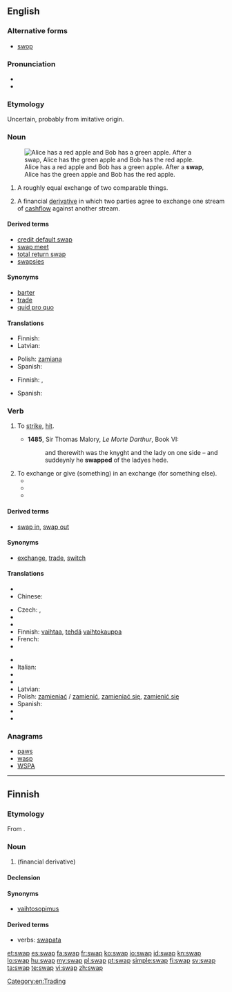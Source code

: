 ==English==
{{wikipedia}}

===Alternative forms===
* [[swop]] {{qualifier|nonstandard}}

===Pronunciation===
* {{audio|en-us-swap.ogg|Audio (US)}}
* {{rhymes|ɒp}}

===Etymology===
Uncertain, probably from imitative origin.

===Noun===
{{en-noun}}
[[File:Swapping apples.svg|thumb|Alice has a red apple and Bob has a green apple. After a '''swap''', Alice has the green apple and Bob has the red apple.]]

# A roughly equal exchange of two comparable things.
# {{finance}} A financial [[derivative]] in which two parties agree to exchange one stream of [[cashflow]] against another stream.

====Derived terms====
* [[credit default swap]]
* [[swap meet]]
* [[total return swap]]
* [[swapsies]]

====Synonyms====
* [[barter]]
* [[trade]]
* [[quid pro quo]]

====Translations====
{{trans-top|equal exchange}}
* Finnish: {{t-|fi|vaihtokauppa}}
* Latvian: {{t-|lv|maiņa|f}}
{{trans-mid}}
* Polish: [[zamiana]] {{f}}
* Spanish: {{t+|es|cambalache|m}}
{{trans-bottom}}

{{trans-top|finance: derivative}}
* Finnish: {{t-|fi|vaihtosopimus}}, {{t+|fi|swap}}
{{trans-mid}}
* Spanish: {{t+|es|permuta|f}}
{{trans-bottom}}

===Verb===
{{en-verb|swap|p|ing}}

# {{obsolete}} To [[strike]], [[hit]].
#* '''1485''', Sir Thomas Malory, ''Le Morte Darthur'', Book VI:
#*: and therewith was the knyght and the lady on one side – and suddeynly he '''swapped''' of the ladyes hede.
# To exchange or give (something) in an exchange (for something else).
#* {{quote-book|title=Religion in the workplace|page=98|author=Michael Wolf|coauthors=Bruce Friedman, Daniel Sutherland|year=1998|passage=In an effort to provide more permanent accommodations, employers may offer employees the opportunity either to '''swap''' jobs with a colleague or to transfer to a new position.}}
#* {{quote-book|title=A Season of Fire and Ice|author=Lloyd Zimpel|year=2007|passage=Chief watched these goings-on without pleasure, and waved them off in disgust when the smarmiest of the two suggested he might wish to '''swap''' that elk's tooth for this jug of fine rye whiskey.}}
#* {{quote-book|title=The Oil Kings: How the U.S., Iran, and Saudi Arabia Changed the Balance of Power in the Middle East|page=253|author=Andrew Scott Cooper|year=2011|passage=The Shah wanted to '''swap''' oil for more arms.}}

====Derived terms====
* [[swap in]], [[swap out]]

====Synonyms====
* {{sense|exchange}} [[exchange]], [[trade]], [[switch]]

====Translations====
{{trans-top|exchange or give (something) in exchange for}}
* {{trreq|Arabic}}
* Chinese:
*: {{trreq|Mandarin}}
* Czech: {{t-|cs|vyměnit}}, {{t-|cs|prohodit}}
* {{trreq|Dutch}}
* {{trreq|Esperanto}}
* Finnish: [[vaihtaa]], [[tehdä]] [[vaihtokauppa]]
* French: {{t+|fr|échanger}}
* {{trreq|Georgian}}
{{trans-mid}}
* {{trreq|German}}
* Italian: {{t+|it|scambiare}}
* {{trreq|Japanese}}
* {{trreq|Korean}}
* Latvian: {{t-|lv|mainīt}}
* Polish: [[zamieniać]] / [[zamienić]], [[zamieniać się]], [[zamienić się]]
* Spanish: {{t-|es|intercambiar}}
* {{trreq|Swahili}}
* {{trreq|Turkish}}
{{trans-bottom}}

===Anagrams===
* [[paws#English|paws]]
* [[wasp#English|wasp]]
* [[WSPA#English|WSPA]]

[[Category:en:Trading]]

----

==Finnish==

===Etymology===
From {{etyl|en|fi}} {{term|swap|lang=en}}.

===Noun===
{{fi-noun|sort=svap}}

# {{finance|slang|lang=fi}} {{l|en|swap}} (financial derivative)

====Declension====
{{fi-decl-risti|swap|i=0}}

====Synonyms====
* [[vaihtosopimus]]

====Derived terms====
* verbs: [[swapata]]

[[et:swap]]
[[es:swap]]
[[fa:swap]]
[[fr:swap]]
[[ko:swap]]
[[io:swap]]
[[id:swap]]
[[kn:swap]]
[[lo:swap]]
[[hu:swap]]
[[my:swap]]
[[pl:swap]]
[[pt:swap]]
[[simple:swap]]
[[fi:swap]]
[[sv:swap]]
[[ta:swap]]
[[te:swap]]
[[vi:swap]]
[[zh:swap]]